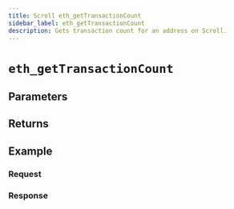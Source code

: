 ```yaml
---
title: Scroll eth_getTransactionCount
sidebar_label: eth_getTransactionCount
description: Gets transaction count for an address on Scroll.
---
```




# `eth_getTransactionCount`

<Description />

## Parameters


<Params />

## Returns


<Returns />

## Example


<Example />

### Request


<Request />

### Response


<Response />
